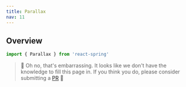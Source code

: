 ```yaml
---
title: Parallax
nav: 11
---
```


## Overview

```js
import { Parallax } from 'react-spring'
```

> 🚧 Oh no, that's embarrassing. It looks like we don't have the knowledge to fill this page in. If you think you do, please consider submitting a [PR](https://github.com/pmndrs/react-spring.io) 🚧

